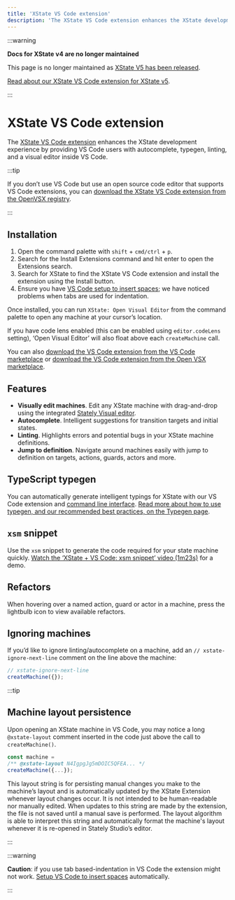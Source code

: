 ```yaml
---
title: 'XState VS Code extension'
description: 'The XState VS Code extension enhances the XState development experience by providing VS Code users with autocomplete, typegen, linting, and a visual editor.'
---
```


:::warning

**Docs for XState v4 are no longer maintained** 

This page is no longer maintained as [XState V5 has been released](/blog/2023-12-01-xstate-v5).

[Read about our XState VS Code extension for XState v5](/docs/xstate-vscode-extension).

:::

# XState VS Code extension

The [XState VS Code extension](https://marketplace.visualstudio.com/items?itemName=statelyai.stately-vscode) enhances the XState development experience by providing VS Code users with autocomplete, typegen, linting, and a visual editor inside VS Code.

:::tip

If you don’t use VS Code but use an open source code editor that supports VS Code extensions, you can [download the XState VS Code extension from the OpenVSX registry](https://open-vsx.org/extension/statelyai/stately-vscode).

:::

## Installation

1. Open the command palette with `shift` + `cmd/ctrl` + `p`.
2. Search for the Install Extensions command and hit enter to open the Extensions search.
3. Search for XState to find the XState VS Code extension and install the extension using the Install button.
4. Ensure you have [VS Code setup to insert spaces](https://code.visualstudio.com/docs/editor/codebasics#_indentation); we have noticed problems when tabs are used for indentation.

Once installed, you can run `XState: Open Visual Editor` from the command palette to open any machine at your cursor’s location.

If you have code lens enabled (this can be enabled using `editor.codeLens` setting), ‘Open Visual Editor’ will also float above each `createMachine` call.

You can also [download the VS Code extension from the VS Code marketplace](https://marketplace.visualstudio.com/items?itemName=statelyai.stately-vscode) or [download the VS Code extension from the Open VSX marketplace](https://open-vsx.org/extension/statelyai/stately-vscode).

## Features

- **Visually edit machines**. Edit any XState machine with drag-and-drop using the integrated [Stately Visual editor](https://stately.ai/editor).
- **Autocomplete**. Intelligent suggestions for transition targets and initial states.
- **Linting**. Highlights errors and potential bugs in your XState machine definitions.
- **Jump to definition**. Navigate around machines easily with jump to definition on targets, actions, guards, actors and more.

## TypeScript typegen

You can automatically generate intelligent typings for XState with our VS Code extension and [command line interface](/tools/developer-tools.mdx#xstate-cli-command-line-interface). [Read more about how to use typegen, and our recommended best practices, on the Typegen page](/docs/xstate-v4/xstate/typescript/typegen).

## `xsm` snippet

Use the `xsm` snippet to generate the code required for your state machine quickly. [Watch the ‘XState + VS Code: xsm snippet’ video (1m23s)](https://www.youtube.com/watch?v=Gk3mdlqadYM) for a demo.

## Refactors

When hovering over a named action, guard or actor in a machine, press the lightbulb icon to view available refactors.

## Ignoring machines

If you’d like to ignore linting/autocomplete on a machine, add an `// xstate-ignore-next-line` comment on the line above the machine:

```js
// xstate-ignore-next-line
createMachine({});
```

:::tip

## Machine layout persistence

Upon opening an XState machine in VS Code, you may notice a long `@xstate-layout` comment inserted in the code just above the call to `createMachine()`.

```js
const machine =
/** @xstate-layout N4IgpgJg5mDOIC5QFEA... */
createMachine({...});
```

This layout string is for persisting manual changes you make to the machine’s layout and is automatically updated by the XState Extension whenever layout changes occur. It is not intended to be human-readable nor manually edited. When updates to this string are made by the extension, the file is not saved until a manual save is performed. The layout algorithm is able to interpret this string and automatically format the machine's layout whenever it is re-opened in Stately Studio’s editor.

:::

:::warning

**Caution**: if you use tab based-indentation in VS Code the extension might not work. [Setup VS Code to insert spaces](https://code.visualstudio.com/docs/editor/codebasics#_indentation) automatically.

:::
